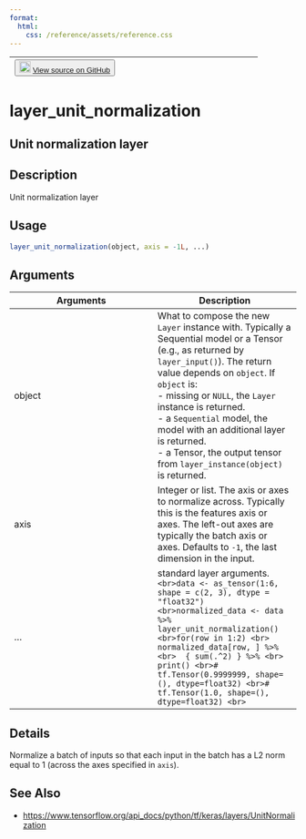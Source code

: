 ```yaml
---
format:
  html:
    css: /reference/assets/reference.css
---
```


| <button class="button"> ![](/reference/assets/GitHub-Mark-32px.png){width="20"} [View source on GitHub](https://github.com/rstudio/keras//blob/main/R/layers-normalization.R#L212) </button> |
|:------------------------------:|:--------------------------------------:|

# layer_unit_normalization

## Unit normalization layer

## Description
Unit normalization layer 


## Usage
```r
layer_unit_normalization(object, axis = -1L, ...) 
```

## Arguments
|Arguments|Description|
|---|---|
| object | What to compose the new `Layer` instance with. Typically a Sequential model or a Tensor (e.g., as returned by `layer_input()`). The return value depends on `object`. If `object` is: <br>- missing or `NULL`, the `Layer` instance is returned. <br>- a `Sequential` model, the model with an additional layer is returned. <br>- a Tensor, the output tensor from `layer_instance(object)` is returned.  |
| axis | Integer or list. The axis or axes to normalize across. Typically this is the features axis or axes. The left-out axes are typically the batch axis or axes. Defaults to `-1`, the last dimension in the input. |
| ... | standard layer arguments. <br>```<br>data <- as_tensor(1:6, shape = c(2, 3), dtype = "float32") <br>normalized_data <- data %>% layer_unit_normalization() <br>for(row in 1:2) <br>  normalized_data[row, ] %>% <br>  { sum(.^2) } %>% <br>  print() <br># tf.Tensor(0.9999999, shape=(), dtype=float32) <br># tf.Tensor(1.0, shape=(), dtype=float32) <br>``` |

## Details
Normalize a batch of inputs so that each input in the batch has a L2 norm equal to 1 (across the axes specified in `axis`). 





## See Also
- [https://www.tensorflow.org/api_docs/python/tf/keras/layers/UnitNormalization](https://www.tensorflow.org/api_docs/python/tf/keras/layers/UnitNormalization)

